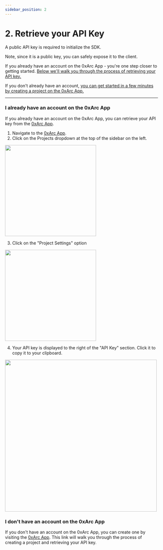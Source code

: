 ```yaml
---
sidebar_position: 2
---
```



# 2. Retrieve your API Key

A public API key is required to initialize the SDK.

Note, since it is a public key, you can safely expose it to the client.

If you already have an account on the 0xArc App - you're one step closer to getting started. [Below we'll walk you through the process of retrieving your API key.](/retrieve-api-key#i-already-have-an-account-on-the-0xarc-app)

If you don't already have an account, [you can get started in a few minutes by creating a project on the 0xArc App.](/retrieve-api-key#i-dont-have-an-account-on-the-0xarc-app)

---

### I already have an account on the 0xArc App

If you already have an account on the 0xArc App, you can retrieve your API key from the [0xArc App](https://app.0xarc.io).

1. Navigate to the [0xArc App](https://app.0xarc.io).
2. Click on the Projects dropdown at the top of the sidebar on the left.

<img src={ProjectsDropdown} width="300" />

3. Click on the "Project Settings" option

<img src={ProjectSettings} width="300" />

4. Your API key is displayed to the right of the "API Key" section. Click it to copy it to your clipboard.

<img src={ApiKey} width="500" />

### I don't have an account on the 0xArc App

If you don't have an account on the 0xArc App, you can create one by visiting the [0xArc App](https://app.0xarc.io/onboarding). This link will walk you through the process of creating a project and retrieving your API key.
